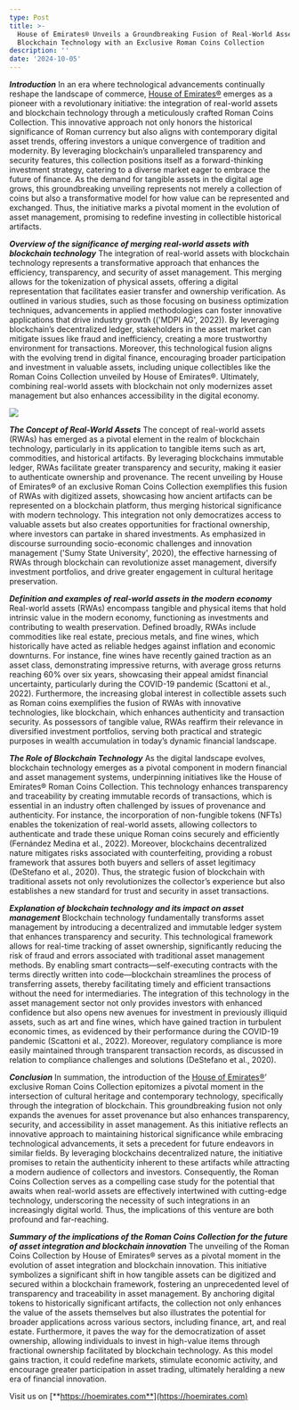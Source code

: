```yaml
---
type: Post
title: >-
  House of Emirates® Unveils a Groundbreaking Fusion of Real-World Assets and
  Blockchain Technology with an Exclusive Roman Coins Collection
description: ''
date: '2024-10-05'
---
```

***Introduction***
In an era where technological advancements continually reshape the landscape of commerce, [House of Emirates®](https://hoemirates.com) emerges as a pioneer with a revolutionary initiative: the integration of real-world assets and blockchain technology through a meticulously crafted Roman Coins Collection. This innovative approach not only honors the historical significance of Roman currency but also aligns with contemporary digital asset trends, offering investors a unique convergence of tradition and modernity. By leveraging blockchain’s unparalleled transparency and security features, this collection positions itself as a forward-thinking investment strategy, catering to a diverse market eager to embrace the future of finance. As the demand for tangible assets in the digital age grows, this groundbreaking unveiling represents not merely a collection of coins but also a transformative model for how value can be represented and exchanged. Thus, the initiative marks a pivotal moment in the evolution of asset management, promising to redefine investing in collectible historical artifacts.


***Overview of the significance of merging real-world assets with blockchain technology***
The integration of real-world assets with blockchain technology represents a transformative approach that enhances the efficiency, transparency, and security of asset management. This merging allows for the tokenization of physical assets, offering a digital representation that facilitates easier transfer and ownership verification. As outlined in various studies, such as those focusing on business optimization techniques, advancements in applied methodologies can foster innovative applications that drive industry growth (('MDPI AG', 2022)). By leveraging blockchain’s decentralized ledger, stakeholders in the asset market can mitigate issues like fraud and inefficiency, creating a more trustworthy environment for transactions. Moreover, this technological fusion aligns with the evolving trend in digital finance, encouraging broader participation and investment in valuable assets, including unique collectibles like the Roman Coins Collection unveiled by House of Emirates®. Ultimately, combining real-world assets with blockchain not only modernizes asset management but also enhances accessibility in the digital economy.

![](/images/Leonardo_Phoenix_10_A_ornate_golden_coin_with_the_embossed_sea_1.jpg)


***The Concept of Real-World Assets***
The concept of real-world assets (RWAs) has emerged as a pivotal element in the realm of blockchain technology, particularly in its application to tangible items such as art, commodities, and historical artifacts. By leveraging blockchains immutable ledger, RWAs facilitate greater transparency and security, making it easier to authenticate ownership and provenance. The recent unveiling by House of Emirates® of an exclusive Roman Coins Collection exemplifies this fusion of RWAs with digitized assets, showcasing how ancient artifacts can be represented on a blockchain platform, thus merging historical significance with modern technology. This integration not only democratizes access to valuable assets but also creates opportunities for fractional ownership, where investors can partake in shared investments. As emphasized in discourse surrounding socio-economic challenges and innovation management ('Sumy State University', 2020), the effective harnessing of RWAs through blockchain can revolutionize asset management, diversify investment portfolios, and drive greater engagement in cultural heritage preservation.


***Definition and examples of real-world assets in the modern economy***
Real-world assets (RWAs) encompass tangible and physical items that hold intrinsic value in the modern economy, functioning as investments and contributing to wealth preservation. Defined broadly, RWAs include commodities like real estate, precious metals, and fine wines, which historically have acted as reliable hedges against inflation and economic downturns. For instance, fine wines have recently gained traction as an asset class, demonstrating impressive returns, with average gross returns reaching 60% over six years, showcasing their appeal amidst financial uncertainty, particularly during the COVID-19 pandemic (Scattoni et al., 2022). Furthermore, the increasing global interest in collectible assets such as Roman coins exemplifies the fusion of RWAs with innovative technologies, like blockchain, which enhances authenticity and transaction security. As possessors of tangible value, RWAs reaffirm their relevance in diversified investment portfolios, serving both practical and strategic purposes in wealth accumulation in today’s dynamic financial landscape.


***The Role of Blockchain Technology***
As the digital landscape evolves, blockchain technology emerges as a pivotal component in modern financial and asset management systems, underpinning initiatives like the House of Emirates® Roman Coins Collection. This technology enhances transparency and traceability by creating immutable records of transactions, which is essential in an industry often challenged by issues of provenance and authenticity. For instance, the incorporation of non-fungible tokens (NFTs) enables the tokenization of real-world assets, allowing collectors to authenticate and trade these unique Roman coins securely and efficiently (Fernández Medina et al., 2022). Moreover, blockchains decentralized nature mitigates risks associated with counterfeiting, providing a robust framework that assures both buyers and sellers of asset legitimacy (DeStefano et al., 2020). Thus, the strategic fusion of blockchain with traditional assets not only revolutionizes the collector’s experience but also establishes a new standard for trust and security in asset transactions.


***Explanation of blockchain technology and its impact on asset management***
Blockchain technology fundamentally transforms asset management by introducing a decentralized and immutable ledger system that enhances transparency and security. This technological framework allows for real-time tracking of asset ownership, significantly reducing the risk of fraud and errors associated with traditional asset management methods. By enabling smart contracts—self-executing contracts with the terms directly written into code—blockchain streamlines the process of transferring assets, thereby facilitating timely and efficient transactions without the need for intermediaries. The integration of this technology in the asset management sector not only provides investors with enhanced confidence but also opens new avenues for investment in previously illiquid assets, such as art and fine wines, which have gained traction in turbulent economic times, as evidenced by their performance during the COVID-19 pandemic (Scattoni et al., 2022). Moreover, regulatory compliance is more easily maintained through transparent transaction records, as discussed in relation to compliance challenges and solutions (DeStefano et al., 2020).


***Conclusion***
In summation, the introduction of the [House of Emirates®](https://hoemirates.com)’ exclusive Roman Coins Collection epitomizes a pivotal moment in the intersection of cultural heritage and contemporary technology, specifically through the integration of blockchain. This groundbreaking fusion not only expands the avenues for asset provenance but also enhances transparency, security, and accessibility in asset management. As this initiative reflects an innovative approach to maintaining historical significance while embracing technological advancements, it sets a precedent for future endeavors in similar fields. By leveraging blockchains decentralized nature, the initiative promises to retain the authenticity inherent to these artifacts while attracting a modern audience of collectors and investors. Consequently, the Roman Coins Collection serves as a compelling case study for the potential that awaits when real-world assets are effectively intertwined with cutting-edge technology, underscoring the necessity of such integrations in an increasingly digital world. Thus, the implications of this venture are both profound and far-reaching.


***Summary of the implications of the Roman Coins Collection for the future of asset integration and blockchain innovation***
The unveiling of the Roman Coins Collection by House of Emirates® serves as a pivotal moment in the evolution of asset integration and blockchain innovation. This initiative symbolizes a significant shift in how tangible assets can be digitized and secured within a blockchain framework, fostering an unprecedented level of transparency and traceability in asset management. By anchoring digital tokens to historically significant artifacts, the collection not only enhances the value of the assets themselves but also illustrates the potential for broader applications across various sectors, including finance, art, and real estate. Furthermore, it paves the way for the democratization of asset ownership, allowing individuals to invest in high-value items through fractional ownership facilitated by blockchain technology. As this model gains traction, it could redefine markets, stimulate economic activity, and encourage greater participation in asset trading, ultimately heralding a new era of financial innovation.

Visit us on [**https://hoemirates.com**](https://hoemirates.com)

